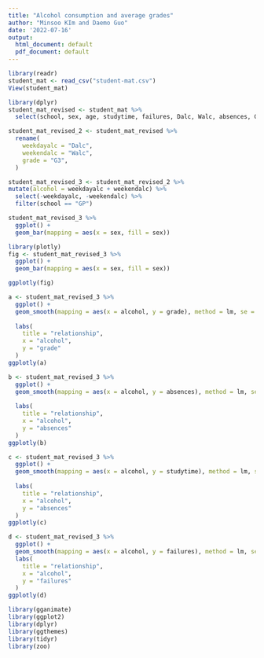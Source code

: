 ```yaml
---
title: "Alcohol consumption and average grades"
author: "Minsoo KIm and Daemo Guo"
date: '2022-07-16'
output:
  html_document: default
  pdf_document: default
---
```


```r
library(readr)
student_mat <- read_csv("student-mat.csv")
View(student_mat)
```

```r
library(dplyr)
student_mat_revised <- student_mat %>%
  select(school, sex, age, studytime, failures, Dalc, Walc, absences, G3)
```

```r
student_mat_revised_2 <- student_mat_revised %>% 
  rename(
    weekdayalc = "Dalc",
    weekendalc = "Walc",
    grade = "G3",
  )
```

```r
student_mat_revised_3 <- student_mat_revised_2 %>% 
mutate(alcohol = weekdayalc + weekendalc) %>% 
  select(-weekdayalc, -weekendalc) %>% 
  filter(school == "GP")
```

```r
student_mat_revised_3 %>% 
  ggplot() +
  geom_bar(mapping = aes(x = sex, fill = sex))
```


```r
library(plotly)
fig <- student_mat_revised_3 %>% 
  ggplot() +
  geom_bar(mapping = aes(x = sex, fill = sex))

ggplotly(fig)
```

```r
a <- student_mat_revised_3 %>% 
  ggplot() +
  geom_smooth(mapping = aes(x = alcohol, y = grade), method = lm, se = FALSE, col = "blue", size = 3) +
  
  labs(
    title = "relationship",
    x = "alcohol",
    y = "grade"
  )
ggplotly(a)
```

```r
b <- student_mat_revised_3 %>% 
  ggplot() +
  geom_smooth(mapping = aes(x = alcohol, y = absences), method = lm, se = FALSE, col = "blue", size = 3) +
  
  labs(
    title = "relationship",
    x = "alcohol",
    y = "absences"
  )
ggplotly(b)
```

```r
c <- student_mat_revised_3 %>% 
  ggplot() +
  geom_smooth(mapping = aes(x = alcohol, y = studytime), method = lm, se = FALSE, col = "blue", size = 3) +
  
  labs(
    title = "relationship",
    x = "alcohol",
    y = "absences"
  )
ggplotly(c)
```

```r
d <- student_mat_revised_3 %>% 
  ggplot() +
  geom_smooth(mapping = aes(x = alcohol, y = failures), method = lm, se = FALSE, col = "blue", size = 3) +
  labs(
    title = "relationship",
    x = "alcohol",
    y = "failures"
  )
ggplotly(d)
```

```r
library(gganimate)
library(ggplot2)
library(dplyr)
library(ggthemes)
library(tidyr)
library(zoo)
```




